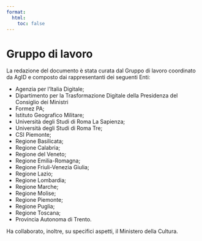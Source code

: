 ```yaml
---
format:
  html:
    toc: false
---
```


# Gruppo di lavoro {.unnumbered}

La redazione del documento è stata curata dal Gruppo di lavoro coordinato da AgID e composto dai rappresentanti dei seguenti Enti:

- Agenzia per l’Italia Digitale;
- Dipartimento per la Trasformazione Digitale della Presidenza del Consiglio dei Ministri
- Formez PA;
- Istituto Geografico Militare;
- Università degli Studi di Roma La Sapienza;
- Università degli Studi di Roma Tre;
- CSI Piemonte;
- Regione Basilicata;
- Regione Calabria;
- Regione del Veneto;
- Regione Emilia-Romagna;
- Regione Friuli-Venezia Giulia;
- Regione Lazio;
- Regione Lombardia;
- Regione Marche;
- Regione Molise;
- Regione Piemonte;
- Regione Puglia;
- Regione Toscana;
- Provincia Autonoma di Trento.

Ha collaborato, inoltre, su specifici aspetti, il Ministero della Cultura.
